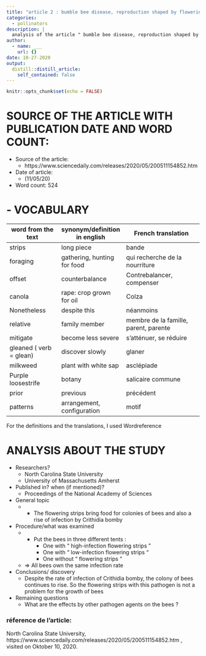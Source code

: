 ```yaml
---
title: "article 2 : bumble bee disease, reproduction shaped by flowering strip plants"
categories:
  - pollinators
description: |
  analysis of the article " bumble bee disease, reproduction shaped by flowering strip plants "
author:
  - name: ___
    url: {}
date: 10-27-2020
output:
  distill::distill_article:
    self_contained: false
---
```


```r
knitr::opts_chunk$set(echo = FALSE)
```

# SOURCE OF THE ARTICLE WITH PUBLICATION DATE AND WORD COUNT: 

* Source of the article:
    + https://www.sciencedaily.com/releases/2020/05/200511154852.htm 
* Date of article:
    + (11/05/20)

* Word count: 524

# - VOCABULARY

| **word from the text**         | **synonym/definition in english**    | **French translation**                         |
|--------------------------------|--------------------------------------|------------------------------------------------|
|     strips                     |     long piece                       |     bande                                      |
|     foraging                   |     gathering,   hunting for food    |     qui recherche   de la nourriture           |
|     offset                     |     counterbalance                   |     Contrebalancer,   compenser                |
|     canola                     |     rape: crop grown for oil         |     Colza                                      |
|     Nonetheless                |     despite this                     |     néanmoins                                  |
|     relative                   |     family member                    |     membre de la famille,   parent, parente    |
|     mitigate                   |     become less severe               |     s'atténuer,   se réduire                   |
|     gleaned ( verb = glean)    |     discover slowly                  |     glaner                                     |
|     milkweed                   |     plant with white sap             |     asclépiade                                 |
|     Purple loosestrife         |     botany                           |     salicaire   commune                        |
|     prior                      |     previous                         |     précédent                                  |
|     patterns                   |     arrangement, configuration       |     motif                                      |

For the definitions and the translations, I used Wordreference

# ANALYSIS ABOUT THE STUDY

* Researchers?
    + North Carolina State University
    + University of Massachusetts Amherst

* Published in? when (if mentioned)? 
    + Proceedings of the National Academy of Sciences


* General topic
    + -	The flowering strips bring food for colonies of bees and also a rise of infection by Crithidia bomby

* Procedure/what was examined 
    + -	Put the bees in three different tents :  
        + One with “ high-infection flowering strips ” 
        + One with “ low-infection flowering strips “
        + One without “ flowering strips “

    + =>	All bees own the same infection rate



* Conclusions/ discovery 
    + Despite the rate of infection of Crithidia bomby, the colony of bees continues to rise. So the flowering strips with this pathogen is not a problem for the growth of bees


* Remaining questions
    + What are the effects by other pathogen agents on  the bees ?

### réference de l'article:
North Carolina State University, https://www.sciencedaily.com/releases/2020/05/200511154852.htm , visited on Oktober 10, 2020.

